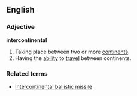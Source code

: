 ==English==
===Adjective===
'''intercontinental'''
#Taking place between two or more [[continent]]s.
#Having the [[ability]] to [[travel]] between continents.
===Related terms===
*[[intercontinental ballistic missile]]